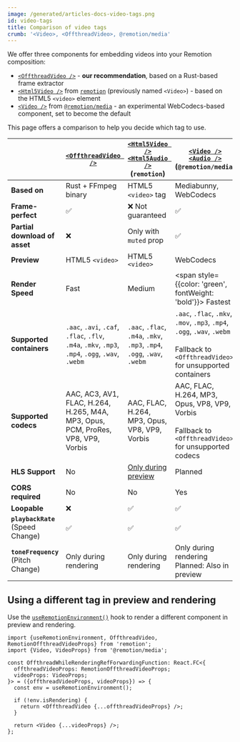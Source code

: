 ```yaml
---
image: /generated/articles-docs-video-tags.png
id: video-tags
title: Comparison of video tags
crumb: '<Video>, <OffthreadVideo>, @remotion/media'
---
```


We offer three components for embedding videos into your Remotion composition:

- [`<OffthreadVideo />`](/docs/offthreadvideo) - **our recommendation**, based on a Rust-based frame extractor
- [`<Html5Video />`](/docs/html5-video) from [`remotion`](/docs/remotion) (previously named `<Video>`) - based on the HTML5 `<video>` element
- [`<Video />`](/docs/media/video) from [`@remotion/media`](/docs/media) - an experimental WebCodecs-based component, set to become the default

This page offers a comparison to help you decide which tag to use.

|                                          | [`<OffthreadVideo />`](/docs/offthreadvideo)                                                     | [`<Html5Video />`](/docs/html5-video) <br/> [`<Html5Audio />`](/docs/html5-audio) <br/> (`remotion`) | [`<Video />`](/docs/media/video) <br/> [`<Audio />`](/docs/media/audio) (`@remotion/media`)                                                   |
| ---------------------------------------- | ------------------------------------------------------------------------------------------------ | ---------------------------------------------------------------------------------------------------- | --------------------------------------------------------------------------------------------------------------------------------------------- |
| **Based on**                             | Rust + FFmpeg binary                                                                             | HTML5 `<video>` tag                                                                                  | Mediabunny, WebCodecs                                                                                                                         |
| **Frame-perfect**                        | ✅                                                                                               | ❌ Not guaranteed                                                                                    | ✅                                                                                                                                            |
| **Partial download of asset**            | ❌                                                                                               | Only with `muted` prop                                                                               | ✅                                                                                                                                            |
| **Preview**                              | HTML5 `<video>`                                                                                  | HTML5 `<video>`                                                                                      | WebCodecs                                                                                                                                     |
| **Render Speed**                         | Fast                                                                                             | Medium                                                                                               | <span style={{color: 'green', fontWeight: 'bold'}}> Fastest </span>                                                                           |
| **Supported containers**                 | `.aac`, `.avi`, `.caf`, `.flac`, `.flv`, `.m4a`, `.mkv`, `.mp3`, `.mp4`, `.ogg`, `.wav`, `.webm` | `.aac`, `.flac`, `.m4a`, `.mkv`, `.mp3`, `.mp4`, `.ogg`, `.wav`, `.webm`                             | `.aac`, `.flac`, `.mkv`, `.mov`, `.mp3`, `.mp4`, `.ogg`, `.wav`, `.webm` <br/><br/> Fallback to `<OffthreadVideo>` for unsupported containers |
| **Supported codecs**                     | AAC, AC3, AV1, FLAC, H.264, H.265, M4A, MP3, Opus, PCM, ProRes, VP8, VP9, Vorbis                 | AAC, FLAC, H.264, MP3, Opus, VP8, VP9, Vorbis                                                        | AAC, FLAC, H.264, MP3, Opus, VP8, VP9, Vorbis <br/><br/> Fallback to `<OffthreadVideo>` for unsupported codecs                                |
| **HLS Support**                          | No                                                                                               | [Only during preview](/docs/miscellaneous/snippets/hls)                                              | Planned                                                                                                                                       |
| **CORS required**                        | No                                                                                               | No                                                                                                   | Yes                                                                                                                                           |
| **Loopable**                             | ❌                                                                                               | ✅                                                                                                   | ✅                                                                                                                                            |
| **`playbackRate`** <br/> (Speed Change)  | ✅                                                                                               | ✅                                                                                                   | ✅                                                                                                                                            |
| **`toneFrequency`** <br/> (Pitch Change) | Only during rendering                                                                            | Only during rendering                                                                                | Only during rendering <br/> Planned: Also in preview                                                                                          |

## Using a different tag in preview and rendering

Use the [`useRemotionEnvironment()`](/docs/use-remotion-environment) hook to render a different component in preview and rendering.

```tsx twoslash title="OffthreadVideo during preview, @remotion/media during rendering"
import {useRemotionEnvironment, OffthreadVideo, RemotionOffthreadVideoProps} from 'remotion';
import {Video, VideoProps} from '@remotion/media';

const OffthreadWhileRenderingRefForwardingFunction: React.FC<{
  offthreadVideoProps: RemotionOffthreadVideoProps;
  videoProps: VideoProps;
}> = ({offthreadVideoProps, videoProps}) => {
  const env = useRemotionEnvironment();

  if (!env.isRendering) {
    return <OffthreadVideo {...offthreadVideoProps} />;
  }

  return <Video {...videoProps} />;
};
```
